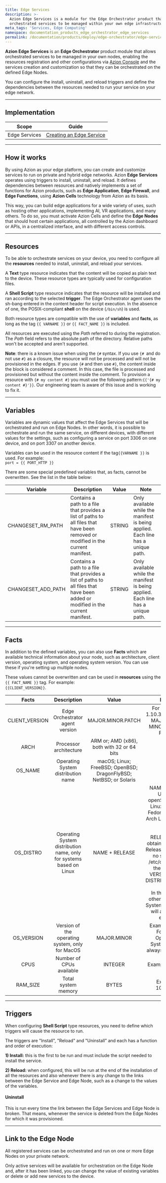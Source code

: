 ```yaml
---
title: Edge Services
description: >-
  Azion Edge Services is a module for the Edge Orchestrator product that allows
  orchestrated services to be managed within your own edge infrastructure.
meta_tags: 'Services, Edge Computing'
namespace: documentation_products_edge_orchestrator_edge_services
permalink: /documentation/products/deploy/edge-orchestrator/edge-services/
---
```


**Azion Edge Services** is an **Edge Orchestrator** product module that allows orchestrated services to be managed in your own nodes, enabling the resources registration and other configurations via [Azion Console](https://console.azion.com) and the services creation and customization so that they can be orchestrated on the defined Edge Nodes.

You can configure the install, uninstall, and reload triggers and define the dependencies between the resources needed to run your service on your edge network.

---

## Implementation

| Scope | Guide |
| - | - | 
| Edge Services| [Creating an Edge Service](/en/documentation/products/guides/edge-services-first-steps/) |

---

## How it works

By using Azion as your edge platform, you can create and customize services to run on private and hybrid edge networks. Azion **Edge Services** operates using triggers to install, uninstall, and reload. It defines dependencies between resources and natively implements a set of functions for Azion products, such as **Edge Application**, **Edge Firewall**, and **Edge Functions**, using **Azion Cells** technology from Azion as its basis.

This way, you can build edge applications for a wide variety of uses, such as hosting other applications, implementing AI, VR applications, and many others. To do so, you must activate Azion Cells and define the **Edge Nodes** that should host certain applications, all controlled by the Azion dashboard or APIs, in a centralized interface, and with different access controls.

---

## Resources

To be able to orchestrate services on your device, you need to configure all the **resources** needed to install, uninstall, and reload your services.

A **Text** type resource indicates that the content will be copied as plain text to the device. These resource types are typically used for configuration files.

A **Shell Script** type resource indicates that the resource will be installed and ran according to the selected **trigger**. The Edge Orchestrator agent uses the sh-bang entered in the content header for script execution. In the absence of one, the POSIX-compliant **shell** on the device (`/bin/sh`) is used.

Both resource types are compatible with the use of **variables** and **facts**, as long as the tag `{{ VARNAME }}` or `{{ FACT_NAME }}` is included.

All resources are executed using the *Path* referred to during the registration. The *Path* field refers to the absolute path of the directory. Relative paths won't be accepted and aren't supported.

**Note**: there is a known issue when using the `{#` syntax. If you use `{# `and do not use `#}` as a closure, the resource will not be processed and will not be provisioned in the edges. If you use `{#` and then use `#}`, the content inside the block is considered a comment. In this case, the file is processed and provisioned but without the content inside the comment. To provision a resource with `{# my content #}` you must use the following pattern:`{{'{# my content #}'}}`. Our engineering team is aware of this issue and is working to fix it.

---

## Variables

Variables are dynamic values that affect the Edge Services that will be orchestrated and run on Edge Nodes. In other words, it is possible to orchestrate and run the same service, on different devices, with different values for the settings, such as configuring a service on port 3306 on one device, and on port 3307 on another device.

Variables can be used in the resource content if the tag`{{VARNAME }}` is used. For example: <br />`port = {{ PORT_HTTP }}`

There are some special predefined variables that, as facts, cannot be overwritten. See the list in the table below:

| Variable | Description | Value | Note |
| --- | --- | --- | --- |
| CHANGESET_RM_PATH | Contains a path to a file that provides a list of paths to all files that have been removed or modified in the current manifest. | STRING | Only available while the manifest is being applied. Each line has a unique path. |
| CHANGESET_ADD_PATH | Contains a path to a file that provides a list of paths to all files that have been added or modified in the current manifest. | STRING | Only available while the manifest is being applied. Each line has a unique path. |

---

## Facts

In addition to the defined variables, you can also use **Facts** which are available technical information about your node, such as architecture, client version, operating system, and operating system version. You can use these if you're setting up multiple nodes.

These values cannot be overwritten and can be used in **resources** using the `{{ FACT_NAME }}` tag. For example:<br /> `{{CLIENT_VERSION}}`.

| Facts | Description | Value | Notes |
| :---: | :---: | :---: | :---: |
| CLIENT_VERSION | Edge Orchestrator agent version | MAJOR.MINOR.PATCH | For example: 1.10.3, where 1 is MAJOR, 10 is MINOR and 3 is PATCH |
| ARCH | Processor architecture | ARM or; AMD (x86), both with 32 or 64 bits |  |
| OS_NAME | Operating System distribution name | macOS; Linux; FreeBSD; OpenBSD; DragonFlyBSD; NetBSD; or Solaris |  |
| OS_DISTRO | Operating System distribution name, only for systems based on Linux | NAME + RELEASE | NAME: Debian; Ubuntu; openSUSE; Mint Linux; Gentoo; Fedora; CentOS; Arch Linux or; Kali Linux <br /> <br /> RELEASE: first obtaining via LSB Release, if there is no search in /etc/os-release the value of VERSION_ID or DISTRIB_RELEASE <br /> <br /> In the case of other Operating Systems the value will always be empty. |
| OS_VERSION | Version of the operating system, only for MacOS | MAJOR.MINOR | Example: 10.5. For other Operating Systems it will always be empty. |
| CPUS | Number of CPUs available | INTEGER | Example: 1, 2, 4. |
| RAM_SIZE | Total system memory | BYTES | Example: 1048576 |

---

## Triggers

When configuring **Shell Script** type resources, you need to define which triggers will cause the resource to run.

The triggers are "Install", "Reload" and "Uninstall” and each has a function and order of execution:

**1) Install:** this is the first to be run and must include the script needed to install the service.

**2) Reload:** when configured, this will be run at the end of the installation of all the resources and also whenever there is any change to the links between the Edge Service and Edge Node, such as a change to the values of the variables.

#### Uninstall

This is run every time the link between the Edge Services and Edge Node is broken. That means, whenever the service is deleted from the Edge Nodes for which it was provisioned.

---

## Link to the Edge Node

All registered services can be orchestrated and run on one or more Edge Nodes on your private network.

Only active services will be available for orchestration on the Edge Node and, after it has been linked, you can change the value of existing variables or delete or add new services to the device.




